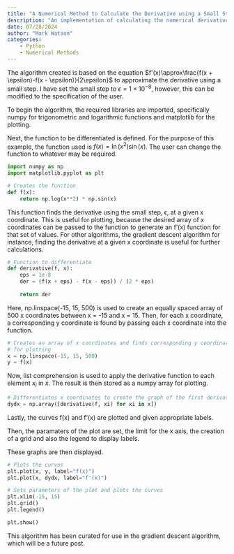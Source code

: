 ```yaml
---
title: "A Numerical Method to Calculate the Derivative using a Small Step, ϵ"
description: "An implementation of calculating the numerical derivative using the small step, ϵ, in Python, for the purpose of plotting and use in the gradient descent algorithm."
date: 07/28/2024
author: "Mark Watson"
categories: 
    - Python 
    - Numerical Methods
---
```

The algorithm created is based on the equation $f'(x)\approx\frac{f(x + \epsilon)-f(x - \epsilon)}{2\epsilon}$ to approximate the derivative using a small step. I have set the small step to $\epsilon=1\times10^{-8}$, however, this can be modified to the specification of the user.

To begin the algorithm, the required libraries are imported, specifically numpy for trigonometric and logarithmic functions and matplotlib for the plotting.

Next, the function to be differentiated is defined. For the purpose of this example, the function used is $f(x)=\ln(x^2)\sin(x)$. The user can change the function to whatever may be required.
```python
import numpy as np
import matplotlib.pyplot as plt

# Creates the function
def f(x):
    return np.log(x**2) * np.sin(x)
```
This function finds the derivative using the small step, ϵ, at a given x coordinate. This is useful for plotting, because the desired array of x coordinates can be passed to the function to generate an f'(x) function for that set of values. For other algorithms, the gradient descent algorithm for instance, finding the derivative at a given x coordinate is useful for further calculations.
```python
# Function to differentiate
def derivative(f, x):
    eps = 1e-8
    der = (f(x + eps) - f(x - eps)) / (2 * eps)
    
    return der
```
Here, np.linspace(-15, 15, 500) is used to create an equally spaced array of 500 x coordinates between x = -15 and x = 15. Then, for each x coordinate, a corresponding y coordinate is found by passing each x coordinate into the function.
```python
# Creates an array of x coordinates and finds corresponding y coordinates 
# for plotting
x = np.linspace(-15, 15, 500)
y = f(x)
```
Now, list comprehension is used to apply the derivative function to each element $x_i$ in $x$. The result is then stored as a numpy array for plotting.
```python
# Differentiates x coordinates to create the graph of the first derivative
dydx = np.array([derivative(f, xi) for xi in x])
```
Lastly, the curves f(x) and f'(x) are plotted and given appropriate labels.

Then, the paramaters of the plot are set, the limit for the x axis, the creation of a grid and also the legend to display labels.

These graphs are then displayed.
```python
# Plots the curves
plt.plot(x, y, label="f(x)")
plt.plot(x, dydx, label="f'(x)")

# Sets parameters of the plot and plots the curves
plt.xlim(-15, 15)
plt.grid()
plt.legend()

plt.show()
```
This algorithm has been curated for use in the gradient descent algorithm, which will be a future post.
